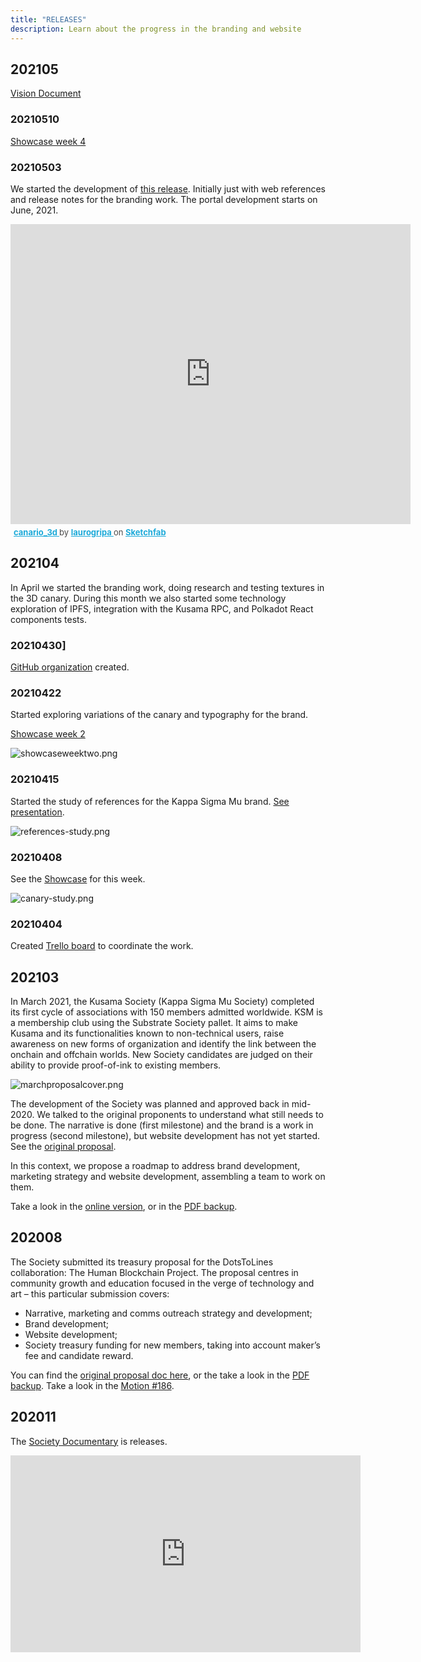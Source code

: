 ```yaml
---
title: "RELEASES"
description: Learn about the progress in the branding and website
---
```


## 202105

[Vision Document](https://drive.google.com/drive/u/2/folders/1ReG63yRvPgIRRyryDTbrACHELcZoMkA3)

### 20210510

[Showcase week 4](https://drive.google.com/drive/u/2/folders/1ReG63yRvPgIRRyryDTbrACHELcZoMkA3)

### 20210503

We started the development of [this release](https://github.com/KappaSigmaMu/kappasigmamu.github.io). Initially just with web references and release notes for the branding work. The portal development starts on June, 2021.

<div class="sketchfab-embed-wrapper"> <iframe title="canario_3d" frameborder="0" allowfullscreen mozallowfullscreen="true" webkitallowfullscreen="true" allow="fullscreen; autoplay; vr" xr-spatial-tracking execution-while-out-of-viewport execution-while-not-rendered web-share width="640" height="480" src="https://sketchfab.com/models/93590a6310184eaa888666a1e43b01a5/embed?ui_theme=dark"> </iframe> <p style="font-size: 13px; font-weight: normal; margin: 5px; color: #4A4A4A;"> <a href="https://sketchfab.com/3d-models/canario-3d-93590a6310184eaa888666a1e43b01a5?utm_medium=embed&utm_campaign=share-popup&utm_content=93590a6310184eaa888666a1e43b01a5" target="_blank" style="font-weight: bold; color: #1CAAD9;"> canario_3d </a> by <a href="https://sketchfab.com/laurogripa?utm_medium=embed&utm_campaign=share-popup&utm_content=93590a6310184eaa888666a1e43b01a5" target="_blank" style="font-weight: bold; color: #1CAAD9;"> laurogripa </a> on <a href="https://sketchfab.com?utm_medium=embed&utm_campaign=share-popup&utm_content=93590a6310184eaa888666a1e43b01a5" target="_blank" style="font-weight: bold; color: #1CAAD9;">Sketchfab</a></p></div>


## 202104

In April we started the branding work, doing research and testing textures in the 3D canary. During this month we also started some technology exploration of IPFS, integration with the Kusama RPC, and Polkadot React components tests.

### 20210430]

[GitHub organization](https://gi[thub.com/KappaSigmaMu) created.

### 20210422

Started exploring variations of the canary and typography for the brand.

[Showcase week 2](https://drive.google.com/file/d/1eb5Eb8Rq0a-GXYz32f_7RHE8IjQJiava/view?usp=sharing)

![showcaseweektwo.png](./assets/showcaseweektwo.png)

### 20210415

Started the study of references for the Kappa Sigma Mu brand. [See presentation](https://docs.google.com/presentation/d/1bv9kYMQ-BcBpXQUDM78fsWtPxSqmWFIC/edit).

![references-study.png](./assets/references-study.png)

### 20210408

See the [Showcase](https://drive.google.com/file/d/1A1H6Pdm8pGbxpCIxOMIAXu2ApSjHmg-g/view?usp=sharing) for this week.

![canary-study.png](canary-study.png)

### 20210404

Created [Trello board](https://trello.com/b/aqOYaoD0/brand-and-website) to coordinate the work.

## 202103

In March 2021, the Kusama Society (Kappa Sigma Mu Society) completed its first cycle of associations with 150 members admitted worldwide. KSM is a membership club using the Substrate Society pallet. It aims to make Kusama and its functionalities known to non-technical users, raise awareness on new forms of organization and identify the link between the onchain and offchain worlds. New Society candidates are judged on their ability to provide proof-of-ink to existing members.

![marchproposalcover.png](./assets/marchproposalcover.png)

The development of the Society was planned and approved back in mid-2020. We talked to the original proponents to understand what still needs to be done. The narrative is done (first milestone) and the brand is a work in progress (second milestone), but website development has not yet started. See the [original proposal](./assets/DotsToLines-KSMSocietyCollaborationTheKusamaHumanBlockchainProject.pdf).

In this context, we propose a roadmap to address brand development, marketing strategy and website development, assembling a team to work on them.

Take a look in the [online version](https://docs.google.com/document/d/1LvOR3-8U8m5b0b-yN41MDxZUBVAR09lroavtZ2VwRYo/edit), or in the [PDF backup](./assets/KusamaSpendingProposal-KappaSigmaMu-V1.pdf).


## 202008

The Society submitted its treasury proposal for the DotsToLines collaboration: The Human Blockchain Project. The proposal centres in community growth and education focused in the verge of technology and art – this particular submission covers:

* Narrative, marketing and comms outreach strategy and development;
* Brand development;
* Website development;
* Society treasury funding for new members, taking into account maker’s fee and candidate reward.

You can find the [original proposal doc here](https://drive.google.com/file/d/1q6kFyznrDnyctZViK29J2OvBrr4D1LNo/view?usp=sharingThe), or the take a look in the [PDF backup](./assets/DotsToLines-KSMSocietyCollaborationTheKusamaHumanBlockchainProject.pdf). Take a look in the [Motion #186](https://kusama.polkassembly.io/motion/186).

## 202011

The [Society Documentary](https://www.youtube.com/channel/UCEk1aTXtPgs31A-vQJ5kvjg) is releases.

<iframe width="560" height="315" src="https://www.youtube.com/embed/-JfQ2vCipWU" title="YouTube video player" frameborder="0" allow="accelerometer; autoplay; clipboard-write; encrypted-media; gyroscope; picture-in-picture" allowfullscreen></iframe>
